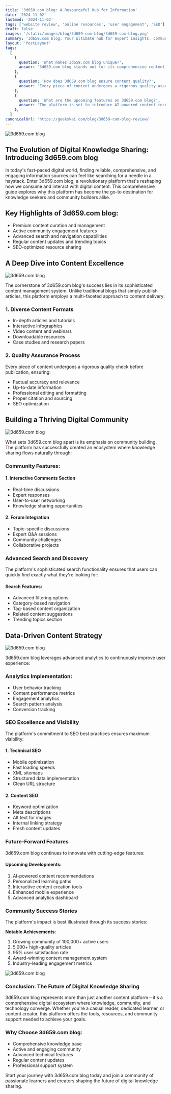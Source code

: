 ```yaml
---
title: '3d659.com blog: A Resourceful Hub for Information'
date: '2024-11-02'
lastmod: '2024-11-02'
tags: ['website review', 'online resources', 'user engagement', 'SEO']
draft: false
images: '/static/images/blog/3d659-com-blog/3d659-com-blog.png'
summary: '3d659.com blog: Your ultimate hub for expert insights, community engagement, and digital resources.'
layout: 'PostLayout'
faqs:
  [
    {
      question: 'What makes 3d659.com blog unique?',
      answer: '3d659.com blog stands out for its comprehensive content curation, active community engagement features, and advanced search capabilities.',
    },
    {
      question: 'How does 3d659.com blog ensure content quality?',
      answer: 'Every piece of content undergoes a rigorous quality assurance process, including fact-checking, professional editing, and SEO optimization.',
    },
    {
      question: 'What are the upcoming features on 3d659.com blog?',
      answer: 'The platform is set to introduce AI-powered content recommendations, personalized learning paths, interactive content creation tools, enhanced mobile experience, and an advanced analytics dashboard.',
    },
  ]
canonicalUrl: 'https://geekskai.com/blog/3d659-com-blog-review/'
---
```


![3d659.com blog](/static/images/blog/3d659-com-blog/3d659-com-blog-gpt.webp)

## The Evolution of Digital Knowledge Sharing: Introducing 3d659.com blog

In today's fast-paced digital world, finding reliable, comprehensive, and engaging information sources can feel like searching for a needle in a haystack. Enter 3d659.com blog, a revolutionary platform that's reshaping how we consume and interact with digital content. This comprehensive guide explores why this platform has become the go-to destination for knowledge seekers and community builders alike.

## Key Highlights of 3d659.com blog:

- Premium content curation and management
- Active community engagement features
- Advanced search and navigation capabilities
- Regular content updates and trending topics
- SEO-optimized resource sharing

## A Deep Dive into Content Excellence

![3d659.com blog](/static/images/blog/3d659-com-blog/3d659-com-blog-tech.webp)

The cornerstone of 3d659.com blog's success lies in its sophisticated content management system. Unlike traditional blogs that simply publish articles, this platform employs a multi-faceted approach to content delivery:

### 1. Diverse Content Formats

- In-depth articles and tutorials
- Interactive infographics
- Video content and webinars
- Downloadable resources
- Case studies and research papers

### 2. Quality Assurance Process

Every piece of content undergoes a rigorous quality check before publication, ensuring:

- Factual accuracy and relevance
- Up-to-date information
- Professional editing and formatting
- Proper citation and sourcing
- SEO optimization

## Building a Thriving Digital Community

![3d659.com blog](/static/images/blog/3d659-com-blog/3d659-com-blog-1.png)

What sets 3d659.com blog apart is its emphasis on community building. The platform has successfully created an ecosystem where knowledge sharing flows naturally through:

### Community Features:

#### 1. Interactive Comments Section

- Real-time discussions
- Expert responses
- User-to-user networking
- Knowledge sharing opportunities

#### 2. Forum Integration

- Topic-specific discussions
- Expert Q&A sessions
- Community challenges
- Collaborative projects

### Advanced Search and Discovery

The platform's sophisticated search functionality ensures that users can quickly find exactly what they're looking for:

#### Search Features:

- Advanced filtering options
- Category-based navigation
- Tag-based content organization
- Related content suggestions
- Trending topics section

## Data-Driven Content Strategy

![3d659.com blog](/static/images/blog/3d659-com-blog/3d659-com-blog-2.png)

3d659.com blog leverages advanced analytics to continuously improve user experience:

### Analytics Implementation:

- User behavior tracking
- Content performance metrics
- Engagement analytics
- Search pattern analysis
- Conversion tracking

### SEO Excellence and Visibility

The platform's commitment to SEO best practices ensures maximum visibility:

#### 1. Technical SEO

- Mobile optimization
- Fast loading speeds
- XML sitemaps
- Structured data implementation
- Clean URL structure

#### 2. Content SEO

- Keyword optimization
- Meta descriptions
- Alt text for images
- Internal linking strategy
- Fresh content updates

### Future-Forward Features

3d659.com blog continues to innovate with cutting-edge features:

#### Upcoming Developments:

1. AI-powered content recommendations
2. Personalized learning paths
3. Interactive content creation tools
4. Enhanced mobile experience
5. Advanced analytics dashboard

### Community Success Stories

The platform's impact is best illustrated through its success stories:

**Notable Achievements**:

1. Growing community of 100,000+ active users
2. 5,000+ high-quality articles
3. 95% user satisfaction rate
4. Award-winning content management system
5. Industry-leading engagement metrics

![3d659.com blog](/static/images/blog/3d659-com-blog/3d659-com-blog-3.png)

### Conclusion: The Future of Digital Knowledge Sharing

3d659.com blog represents more than just another content platform – it's a comprehensive digital ecosystem where knowledge, community, and technology converge. Whether you're a casual reader, dedicated learner, or content creator, this platform offers the tools, resources, and community support needed to achieve your goals.

### Why Choose 3d659.com blog:

- Comprehensive knowledge base
- Active and engaging community
- Advanced technical features
- Regular content updates
- Professional support system

Start your journey with 3d659.com blog today and join a community of passionate learners and creators shaping the future of digital knowledge sharing.
